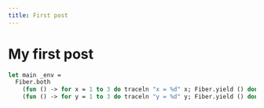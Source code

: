```yaml
---
title: First post
---
```


# My first post

```ocaml
let main _env =
  Fiber.both
    (fun () -> for x = 1 to 3 do traceln "x = %d" x; Fiber.yield () done)
    (fun () -> for y = 1 to 3 do traceln "y = %d" y; Fiber.yield () done);;
```
